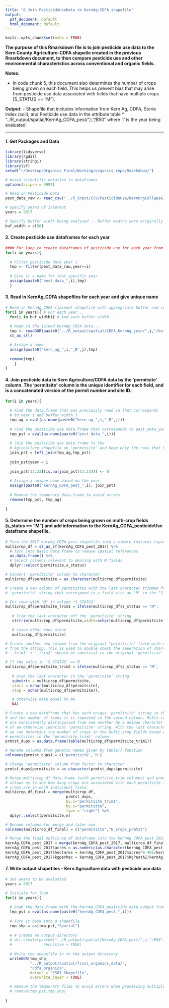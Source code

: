 ```yaml
---
title: "8 Join PesticideUseData to KernAg-CDFA shapefile"
output:
  pdf_document: default
  html_document: default
---
```


```r
knitr::opts_chunk$set(echo = TRUE)
```

**The purpose of this Rmarkdown file is to join pesticide use data to the Kern County Agriculture-CDFA shapeile created in the previous Rmarkdown document, to then compare pesticide use  and other environmental characteristics across conventional and organic fields.**  


**Notes:**

- In code chunk 5, this document also determines the number of crops being grown on each field. This helps us prevent bias that may arise from pesticide use data associated with fields that have multiple crops [S_STATUS == "M"].

**Output:**
- Shapefile that includes information from Kern Ag, CDFA, Storie Index (soil), and Pesticide use data in the attribute table
      * "../R_output/spatial/KernAg_CDFA_pest/",i,"/B50"
       where 'i' is the year being evaluated

---


#### 1. Get Packages and Data
```r

library(tidyverse)
library(rgdal)
library(stringi)
library(sf)
setwd("~/Desktop/Organics_Final/Working/organics_repo/Rmarkdown/")

# Avoid scientific notation in dataframes
options(scipen = 9999) 

# Read in Pesticide Data 
pest_data_raw <- read_csv("../R_input/CSV/PesticideUse/KernOrgCollapse1317.csv")

# Specify years of interest
years = 2017

# Specify buffer width being analyzed -- Buffer widths were originally implemented in the Kern Agriculture CDFA Parcel spatial join. 
buf_width = c(50)
```

#### 2. Create pesticide use dataframes for each year
```r

#### For loop to create dataframes of pesticide use for each year from 2013:2017
for(i in years){ 
  
  # Filter pesticide data year i
  tmp <- filter(pest_data_raw,year==i)
  
  # Give it a name for that specific year
  assign(paste0("pest_data_",i),tmp)
  }

```


#### 3. Read in KernAg_CDFA shapefiles for each year and give unique name
```r

# Read in KernAg_CDFA (joined) shapefile with appropriate buffer and convert to spatial dataframe
for(i in years){ # For each year...
  for(j in buf_width){ # And each buffer width...
  
  # Read in the joined KernAg_CDFA data...
  tmp <- readOGR(paste0("../R_output/spatial/CDFA_KernAg_join/",i,"/buffer",j,"/TRSandAPN_organics.shp")) %>% 
  st_as_sf()

  # Assign a name
  assign(paste0("kern_ag_",i,"_B",j),tmp)
  
  remove(tmp)
    }
}

```


#### 4. Join pesticide data to Kern Agriculture/CDFA data by the 'permitsite' column. The 'permitsite' column is the unique identifier for each field, and is a concatenated version of the permit number and site ID. 
```r

for(i in years){
  
  # Find the data.frame that was previously read in that corresponds 
  # to year.i and buffer_width.j
  tmp_ag = eval(as.name(paste0("kern_ag_",i,"_B",j)))
  
  # Find the pesticide use data.frame that corresponds to pest_data_year.i
  tmp_pst = eval(as.name(paste0("pest_data_",i)))
  
  # Join the pesticide use data.frame to the 
  # Agriculture shapefile on 'permitsite' and keep only the rows that had mathches
  join_pst = left_join(tmp_ag,tmp_pst)
  
  join_pst$year = i
  
  join_pst[13:33][is.na(join_pst[13:33])] <- 0
  
  # Assign a unique name based on the year
  assign(paste0("kernAg_CDFA_pest_",i), join_pst)
  
  # Remove the temporary data.frame to avoid errors
  remove(tmp_pst, tmp_ag)
  
}
```

#### 5. Determine the number of crops being grown on multi-crop fields (s_status == "M") and add information to the KernAg_CDFA_pesticideUse dataframe shapefile.
```r

# Turn the 2017 kernAg_CDFA_pest shapefile into a simple features (spatial) data.frame
multicrop_df = st_as_sf(kernAg_CDFA_pest_2017) %>% 
  # Turn into basic data.frame to remove spatial references
  as.data.frame() %>% 
  # Select columns relevant to dealing with M fields
  dplyr::select(permitsite,s_status)

# Convert 'permitsite' column to character
multicrop_df$permitsite = as.character(multicrop_df$permitsite) 

# Create a new column of permitsites with the last character trimmed from each 
# 'permitsite' string that correspond to a field with an "M" in the "S_STATUS" column.

# For rows with "M" in column "S_STATUS"
multicrop_df$permitsite_trim1 = ifelse(multicrop_df$s_status == "M", 
        
   # Trim the last character off the 'permitsite' string
   strtrim(multicrop_df$permitsite,width=nchar(multicrop_df$permitsite)-1),

   # Leave other rows alone
   multicrop_df$permitsite)

# Create another new column from the original "permitsite" field with only the last character 
# from the string. This is used to double check the seperation of characters in the step above. If concatenated,
# '_trim1' + '_trim2' should be identical to the original 'permitsite' string.  

# If the value in 'S_STATUS' == M
multicrop_df$permitsite_trim2 = ifelse(multicrop_df$s_status == "M",
                             
   # Grab the last character in the 'permitsite' string
   substr(x = multicrop_df$permitsite,
   start = nchar(multicrop_df$permitsite),
   stop = nchar(multicrop_df$permitsite)), 

   # Otherwise make equal to NA
   NA)

# Create a new dataframe that has each unique 'permitsite' string in the first column
# and the number of times it is repeated in the second column. Multi-crop fields (S_STATUS == M) 
# are consistently distinguised from one another by a unique character at the end (right side) 
# of an otherwise identical 'permitsite' string. With the last character trimmed off of those strings, 
# we can determine the number of crops in the multi-crop fields based on the number of duplicate
# permitsites in the 'permitsite_trim1' column.
prmtst_dups = as.data.frame(table(multicrop_df$permitsite_trim1))

# Rename columns from generic names given by table() function
colnames(prmtst_dups) = c('permitsite','n')

# Change 'permitsite' column from factor to character
prmtst_dups$permitsite = as.character(prmtst_dups$permitsite)

# Merge multicrop_df data.frame (with permitsite_trim columns) and prmtst_dups data.frame. This merge 
# allows us to see how many crops are associated with each permitsite i.e. how many 
# crops are in each individual field. 
multicrop_df_final = merge(multicrop_df, 
                           prmtst_dups, 
                           by.x="permitsite_trim1", 
                           by.y="permitsite", 
                           type = "right") %>% 
  dplyr::select(permitsite,n)

# Rename columns for merge and later use
colnames(multicrop_df_final) = c("permitsite","N_crops_prmtst")

# Merge the final multicrop_df dataframe into the kernAg_CDFA_pest_2017 simple features data.frame
kernAg_CDFA_pest_2017 = merge(kernAg_CDFA_pest_2017, multicrop_df_final, by = 'permitsite')
kernAg_CDFA_pest_2017$acres = as.numeric(as.character(kernAg_CDFA_pest_2017$acres))
kernAg_CDFA_pest_2017$hectares = kernAg_CDFA_pest_2017$acres*0.405/kernAg_CDFA_pest_2017$N_crops_prmtst
kernAg_CDFA_pest_2017$kgperhec = kernAg_CDFA_pest_2017$KgPestAI/kernAg_CDFA_pest_2017$hectares
```


#### 7. Write output shapefiles -- Kern Agriculture data with pesticide use data
```r
# Set years to be evaluated
years = 2017

# Initiate for_loop
for(i in years){
  
  # Grab the data.frame with the KernAg_CDFA_pesticide data output from codechunk 5
  tmp_pst = eval(as.name(paste0("kernAg_CDFA_pest_",i)))
  
  # Turn it back into a shapefile
  tmp_shp = as(tmp_pst,"Spatial")
  
  # # Create an output directory 
  # dir.create(paste0("../R_output/spatial/KernAg_CDFA_pest/",i,"/B50"),
  #              recursive = TRUE)
  
  # Write the shapefile in to the output directory
  writeOGR(tmp_shp,
           "../R_output/spatial/final_organics_data/",
           "cdfa_organics",
           driver = "ESRI Shapefile",
           overwrite_layer = TRUE)

  # Remove the temporary files to avoid errors when processing multiple years
  # remove(tmp_pst,tmp_shp)
    
}



```





